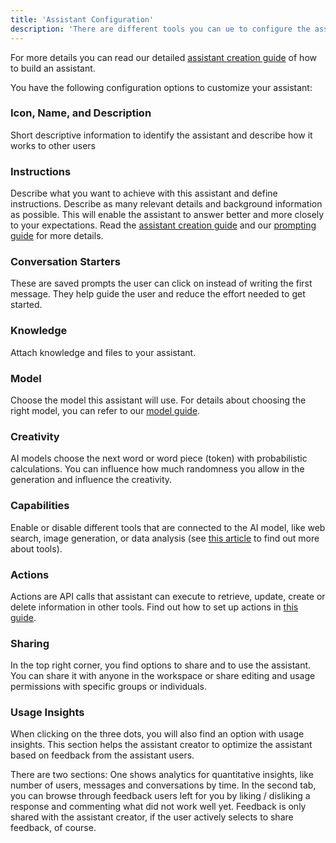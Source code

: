 ```yaml
---
title: 'Assistant Configuration'
description: 'There are different tools you can ue to configure the assistant and tailor it to your specific use case.'
---
```

<Tip>For more details you can read our detailed [assistant creation guide](https://docs.langdock.com/resources/assistant-creation) of how to build an assistant.</Tip>

You have the following configuration options to customize your assistant:

### Icon, Name, and Description
Short descriptive information to identify the assistant and describe how it works to other users

### Instructions
Describe what you want to achieve with this assistant and define instructions. Describe as many relevant details and background information as possible. This will enable the assistant to answer better and more closely to your expectations. Read the [assistant creation guide](https://docs.langdock.com/resources/assistant-creation) and our [prompting guide](https://docs.langdock.com/resources/prompt-elements) for more details.

### Conversation Starters
These are saved prompts the user can click on instead of writing the first message. They help guide the user and reduce the effort needed to get started.

### Knowledge
Attach knowledge and files to your assistant.

### Model
Choose the model this assistant will use. For details about choosing the right model, you can refer to our [model guide](https://docs.langdock.com/resources/models).

### Creativity
AI models choose the next word or word piece (token) with probabilistic calculations. You can influence how much randomness you allow in the generation and influence the creativity.

### Capabilities
Enable or disable different tools that are connected to the AI model, like web search, image generation, or data analysis (see [this article](https://docs.langdock.com/product/chat/tools) to find out more about tools).

### Actions
Actions are API calls that assistant can execute to retrieve, update, create or delete information in other tools. Find out how to set up actions in [this guide](https://docs.langdock.com/resources/actions).

### Sharing 
In the top right corner, you find options to share and to use the assistant. You can share it with anyone in the workspace or share editing and usage permissions with specific groups or individuals.

### Usage Insights
When clicking on the three dots, you will also find an option with usage insights. This section helps the assistant creator to optimize the assistant based on feedback from the assistant users.

There are two sections: One shows analytics for quantitative insights, like number of users, messages and conversations by time. In the second tab, you can browse through feedback users left for you by liking / disliking a response and commenting what did not work well yet. Feedback is only shared with the assistant creator, if the user actively selects to share feedback, of course. 
